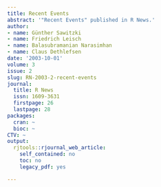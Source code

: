 ```yaml
---
title: Recent Events
abstract: '"Recent Events" published in R News.'
author:
- name: Günther Sawitzki
- name: Friedrich Leisch
- name: Balasubramanian Narasimhan
- name: Claus Dethlefsen
date: '2003-10-01'
volume: 3
issue: 2
slug: RN-2003-2-recent-events
journal:
  title: R News
  issn: 1609-3631
  firstpage: 26
  lastpage: 28
packages:
  cran: ~
  bioc: ~
CTV: ~
output:
  rjtools::rjournal_web_article:
    self_contained: no
    toc: no
    legacy_pdf: yes

---
```

